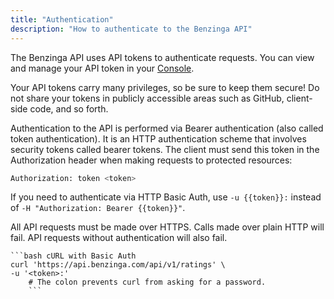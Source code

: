 ```yaml
---
title: "Authentication"
description: "How to authenticate to the Benzinga API"
---
```


The Benzinga API uses API tokens to authenticate requests. You can view and manage your API token in
your [Console](https://www.api.benzinga.com/token).

Your API tokens carry many privileges, so be sure to keep them secure! Do not share your tokens in
publicly accessible areas such as GitHub, client-side code, and so forth.

Authentication to the API is performed via Bearer authentication (also called token authentication).
It is an HTTP authentication scheme that involves security tokens called bearer tokens. The client must send this token
in the Authorization header when making requests to protected resources:

```bash
Authorization: token <token>
```

If you need to authenticate via HTTP Basic Auth,
use `-u {{token}}:` instead of `-H "Authorization: Bearer {{token}}"`.

All API requests must be made over HTTPS. Calls made over plain HTTP will fail. API requests without authentication
will also fail.

<RequestExample>

    ```bash cURL with Basic Auth
    curl 'https://api.benzinga.com/api/v1/ratings' \
    -u '<token>:'
        # The colon prevents curl from asking for a password.
        ```

</RequestExample>
